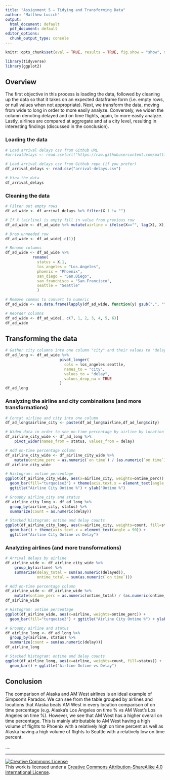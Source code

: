 ```yaml
---
title: "Assignment 5 – Tidying and Transforming Data"
author: "Matthew Lucich"
output:
  html_document: default
  pdf_document: default
editor_options: 
  chunk_output_type: console
---
```


```r
knitr::opts_chunk$set(eval = TRUE, results = TRUE, fig.show = "show", message = FALSE)
```

```r
library(tidyverse)
library(ggplot2)
```

## Overview

The first objective in this process is loading the data, followed by cleaning up the data so that it takes on an expected dataframe form (i.e. empty rows, or null values when not appropriate). Next, we transform the data, moving from wide to long in order to more easily analyze. Conversely, we widen the column denoting delayed and on time flights, again, to more easily analyze. Lastly, airlines are compared at aggregate and at a city level, resulting in interesting findings (discussed in the conclusion).

### Loading the data

```r

# Load arrival delays csv from Github URL
#arrivaldelays <- read.csv(url("https://raw.githubusercontent.com/mattlucich/tidy-data/tidy/arrival-delays.csv"))

# Load arrival delays csv from Github repo (if you prefer)
df_arrival_delays <- read.csv("arrival-delays.csv")

# View the data
df_arrival_delays

```

### Cleaning the data

```r
# Filter out empty rows
df_ad_wide <- df_arrival_delays %>% filter(X.1 != "")

# If X (airline) is empty fill in value from previous row
df_ad_wide <- df_ad_wide %>% mutate(airline = ifelse(X=="", lag(X), X))

# Drop unneeded row
df_ad_wide <- df_ad_wide[-c(1)]

# Rename columns
df_ad_wide <- df_ad_wide %>% 
            rename(
              status = X.1,
              los_angeles = "Los.Angeles",
              phoenix = "Phoenix",
              san_diego = "San.Diego",
              san_franchisco = "San.Francisco",
              seattle = "Seattle"
              )

# Remove commas to convert to numeric
df_ad_wide <- as.data.frame(lapply(df_ad_wide, function(y) gsub(",", "", y)))

# Reorder columns
df_ad_wide <- df_ad_wide[, c(7, 1, 2, 3, 4, 5, 6)]
df_ad_wide

```


## Transforming the data

```r

# Gather city columns into one column "city" and their values to "delay"
df_ad_long <- df_ad_wide %>% 
                        pivot_longer(
                          cols = los_angeles:seattle, 
                          names_to = "city", 
                          values_to = "delay",
                          values_drop_na = TRUE
                        )
df_ad_long

```



### Analyzing the airline and city combinations (and more transformations)

```r

# Concat airline and city into one column
df_ad_long$airline_city <- paste(df_ad_long$airline,df_ad_long$city)

# Widen data in order to see on-time percentage by airline by location
df_airline_city_wide <- df_ad_long %>%
    pivot_wider(names_from = status, values_from = delay)

# Add on-time percentage column
df_airline_city_wide <- df_airline_city_wide %>%
    mutate(ontime_perc = as.numeric(`on time`) / (as.numeric(`on time`) + as.numeric(delayed)))
df_airline_city_wide

# Histogram: ontime percentage
ggplot(df_airline_city_wide, aes(x=airline_city, weights=ontime_perc)) + 
  geom_bar(fill="turquoise3") + theme(axis.text.x = element_text(angle = 90)) +
  ggtitle("Airline City Ontime %") + ylab("Ontime %")

# Groupby airline_city and status
df_airline_city_long <- df_ad_long %>%
  group_by(airline_city, status) %>%
  summarize(count = as.numeric(delay))

# Stacked histogram: ontime and delay counts
ggplot(df_airline_city_long, aes(x=airline_city, weights=count, fill=status)) + 
  geom_bar() + theme(axis.text.x = element_text(angle = 90)) +
  ggtitle("Airline City Ontime vs Delay")

```


### Analyzing airlines (and more transformations)

```r

# Arrival delays by airline
df_airline_wide <- df_airline_city_wide %>%
    group_by(airline) %>%
    summarize(delay_total = sum(as.numeric(delayed)),
              ontime_total = sum(as.numeric(`on time`)))

# Add on-time percentage column
df_airline_wide <- df_airline_wide %>%
    mutate(ontime_perc = as.numeric(ontime_total) / (as.numeric(ontime_total) + as.numeric(delay_total)))
df_airline_wide

# Histogram: ontime percentage
ggplot(df_airline_wide, aes(x=airline, weights=ontime_perc)) + 
  geom_bar(fill="turquoise3") + ggtitle("Airline City Ontime %") + ylab("Ontime %")

# Groupby airline and status
df_airline_long <- df_ad_long %>%
  group_by(airline, status) %>%
  summarize(count = sum(as.numeric(delay)))
df_airline_long

# Stacked histogram: ontime and delay counts
ggplot(df_airline_long, aes(x=airline, weights=count, fill=status)) + 
  geom_bar() + ggtitle("Airline Ontime vs Delay")

```


## Conclusion

The comparison of Alaska and AM West airlines is an ideal example of Simpson's Paradox. We can see from the table grouped by airlines and locations that Alaska beats AM West in every location comparison of on time percentage (e.g. Alaska's Los Angeles on time % vs AM West's Los Angeles on time %). However, we see that AM West has a higher overall on time percentage. This is mainly attributable to AM West having a high volume of flights to Phoenix with a relatively high on time percent as well as Alaska having a high volume of flights to Seattle with a relatively low on time percent.

....


* * *

<a rel="license" href="http://creativecommons.org/licenses/by-sa/4.0/"><img alt="Creative Commons License" style="border-width:0" src="https://i.creativecommons.org/l/by-sa/4.0/88x31.png" /></a><br />This work is licensed under a <a rel="license" href="http://creativecommons.org/licenses/by-sa/4.0/">Creative Commons Attribution-ShareAlike 4.0 International License</a>.

